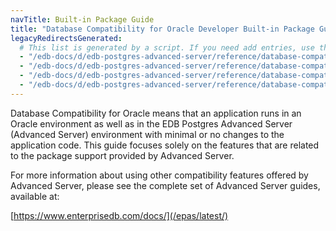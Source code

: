 ```yaml
---
navTitle: Built-in Package Guide
title: "Database Compatibility for Oracle Developer Built-in Package Guide"
legacyRedirectsGenerated:
  # This list is generated by a script. If you need add entries, use the `legacyRedirects` key.
  - "/edb-docs/d/edb-postgres-advanced-server/reference/database-compatibility-for-oracle-developers-built-in-package-guide/13/index.html"
  - "/edb-docs/d/edb-postgres-advanced-server/reference/database-compatibility-for-oracle-developers-built-in-package-guide/13/conclusion.html"
  - "/edb-docs/d/edb-postgres-advanced-server/reference/database-compatibility-for-oracle-developers-built-in-package-guide/13/introduction.html"
  - "/edb-docs/d/edb-postgres-advanced-server/reference/database-compatibility-for-oracle-developers-built-in-package-guide/13/genindex.html"
---
```


Database Compatibility for Oracle means that an application runs in an Oracle environment as well as in the EDB Postgres Advanced Server (Advanced Server) environment with minimal or no changes to the application code. This guide focuses solely on the features that are related to the package support provided by Advanced Server.

For more information about using other compatibility features offered by Advanced Server, please see the complete set of Advanced Server guides, available at:

[https://www.enterprisedb.com/docs/](/epas/latest/)
